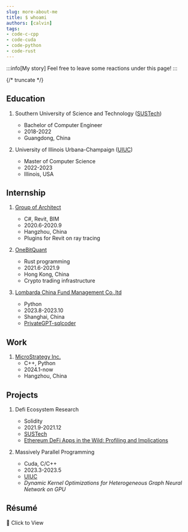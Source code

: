 ```yaml
---
slug: more-about-me
title: $ whoami
authors: [calvin]
tags:
- code-c-cpp
- code-cuda
- code-python
- code-rust
---
```


:::info[My story]
Feel free to leave some reactions under this page!
:::

{/* truncate */}

## Education

1. Southern University of Science and Technology ([SUSTech](https://www.sustech.edu.cn/))
	* Bachelor of Computer Engineer
	* 2018-2022
	* Guangdong, China

1. University of Illinois Urbana-Champaign ([UIUC](https://illinois.edu/))
	* Master of Computer Science
	* 2022-2023
	* Illinois, USA

## Internship

1. [Group of Architect](http://www.goa.com.cn/)
	* C#, Revit, BIM
	* 2020.6-2020.9
	* Hangzhou, China
	* Plugins for Revit on ray tracing

2. [OneBitQuant](https://www.onebitquant.com/)
	* Rust programming
	* 2021.6-2021.9
	* Hong Kong, China
	* Crypto trading infrastructure

3. [Lombarda China Fund Management Co.,ltd](https://www.zofund.com/)
	* Python
	* 2023.8-2023.10
	* Shanghai, China
	* [PrivateGPT-sqlcoder](https://github.com/monkeyboiii/privateGPT-sqlcoder/)

## Work

1. [MicroStrategy Inc.](https://www.strategysoftware.com/)
	* C++, Python
	* 2024.1-now
	* Hangzhou, China

## Projects

1. Defi Ecosystem Research
	* Solidity
	* 2021.9-2021.12
	* [SUSTech](#education)
	* [Ethereum DeFi Apps in the Wild: Profiling and Implications](https://ieeexplore.ieee.org/document/10271908)

2. Massively Parallel Programming
	* Cuda, C/C++
	* 2023.3-2023.5
	* [UIUC](#education)
	* *Dynamic Kernel Optimizations for Heterogeneous Graph Neural Network on GPU*


## Résumé

<div style={{ marginTop: '0.5rem' }}>
  <Link
	to="/resume.pdf"
	target="_blank"
	rel="noopener noreferrer"
	className="button button--primary button--md"
  >
	📄 Click to View
  </Link>
</div>

